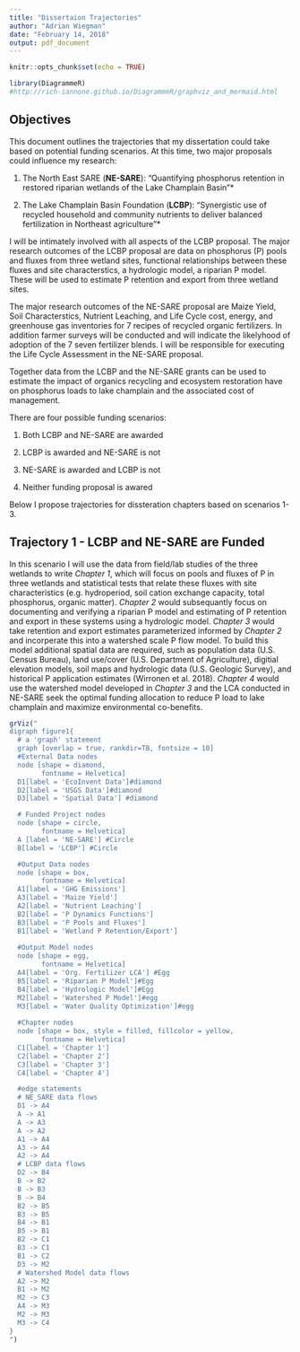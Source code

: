 ```yaml
---
title: "Dissertaion Trajectories"
author: "Adrian Wiegman"
date: "February 14, 2018"
output: pdf_document
---
```


```r
knitr::opts_chunk$set(echo = TRUE)
```

```r
library(DiagrammeR)
#http://rich-iannone.github.io/DiagrammeR/graphviz_and_mermaid.html
```

## Objectives
This document outlines the trajectories that my dissertation could take based on potential funding scenarios. At this time, two major proposals could influence my research: 

1. The North East SARE (**NE-SARE**): "Quantifying phosphorus retention in restored riparian wetlands of the Lake Champlain Basin"*

2. The Lake Champlain Basin Foundation (**LCBP**): "Synergistic use of recycled household and community nutrients to deliver balanced fertilization in Northeast agriculture"*

I will be intimately involved with all aspects of the LCBP proposal. The major research outcomes of the LCBP proposal are data on phosphorus (P) pools and fluxes from three wetland sites, functional relationships between these fluxes and site characterstics, a hydrologic model, a riparian P model. These will be used to estimate P retention and export from three wetland sites.  

The major research outcomes of the NE-SARE proposal are Maize Yield, Soil Characterstics, Nutrient Leaching, and Life Cycle cost, energy, and greenhouse gas inventories for 7 recipes of recycled organic fertilizers. In addition farmer surveys will be conducted and will indicate the likelyhood of adoption of the 7 seven fertilizer blends. I will be responsible for executing the Life Cycle Assessment in the NE-SARE proposal.

Together data from the LCBP and the NE-SARE grants can be used to estimate the impact of organics recycling and ecosystem restoration have on phosphorus loads to lake champlain and the associated cost of management.
 
There are four possible funding scenarios: 

1. Both LCBP and NE-SARE are awarded

2. LCBP is awarded and NE-SARE is not

3. NE-SARE is awarded and LCBP is not

4. Neither funding proposal is awared

Below I propose trajectories for dissteration chapters based on scenarios 1-3.

## Trajectory 1 - LCBP and NE-SARE are Funded
In this scenario I will use the data from field/lab studies of the three wetlands to write *Chapter 1*, which will focus on pools and fluxes of P in three wetlands and statistical tests that relate these fluxes with site characteristics (e.g. hydroperiod, soil cation exchange capacity, total phosphorus, organic matter). *Chapter 2* would subsequantly focus on documenting and verifying a riparian P model and estimating of P retention and export in these systems using a hydrologic model. *Chapter 3* would take retention and export estimates parameterized informed by *Chapter 2* and incorperate this into a watershed scale P flow model. To build this model additional spatial data are required, such as population data (U.S. Census Bureau), land use/cover (U.S. Department of Agriculture), digitial elevation models, soil maps and hydrologic data (U.S. Geologic Survey), and historical P application estimates (Wirronen et al. 2018). *Chapter 4* would use the watershed model developed in *Chapter 3* and the LCA conducted in NE-SARE seek the optimal funding allocation to reduce P load to lake champlain and maximize environmental co-benefits. 
```r
grViz("
digraph figure1{
  # a 'graph' statement
  graph [overlap = true, rankdir=TB, fontsize = 10]
  #External Data nodes
  node [shape = diamond,
        fontname = Helvetica]
  D1[label = 'EcoInvent Data']#diamond
  D2[label = 'USGS Data']#diamond
  D3[label = 'Spatial Data'] #diamond

  # Funded Project nodes
  node [shape = circle,
        fontname = Helvetica]
  A [label = 'NE-SARE'] #Circle
  B[label = 'LCBP'] #Circle

  #Output Data nodes
  node [shape = box,
        fontname = Helvetica]
  A1[label = 'GHG Emissions'] 
  A3[label = 'Maize Yield'] 
  A2[label = 'Nutrient Leaching'] 
  B2[label = 'P Dynamics Functions']
  B3[label = 'P Pools and Fluxes']
  B1[label = 'Wetland P Retention/Export']
  
  #Output Model nodes
  node [shape = egg,
        fontname = Helvetica]
  A4[label = 'Org. Fertilizer LCA'] #Egg
  B5[label = 'Riparian P Model']#Egg
  B4[label = 'Hydrologic Model']#Egg
  M2[label = 'Watershed P Model']#egg
  M3[label = 'Water Quality Optimization']#egg
  
  #Chapter nodes
  node [shape = box, style = filled, fillcolor = yellow,
        fontname = Helvetica]
  C1[label = 'Chapter 1']
  C2[label = 'Chapter 2']
  C3[label = 'Chapter 3']
  C4[label = 'Chapter 4']

  #edge statements
  # NE_SARE data flows
  D1 -> A4
  A -> A1 
  A -> A3
  A -> A2
  A1 -> A4
  A3 -> A4
  A2 -> A4
  # LCBP data flows
  D2 -> B4
  B -> B2
  B -> B3
  B -> B4
  B2 -> B5
  B3 -> B5
  B4 -> B1
  B5 -> B1
  B2 -> C1
  B3 -> C1
  B1 -> C2
  D3 -> M2
  # Watershed Model data flows 
  A2 -> M2
  B1 -> M2
  M2 -> C3
  A4 -> M3
  M2 -> M3
  M3 -> C4
}
")
```
